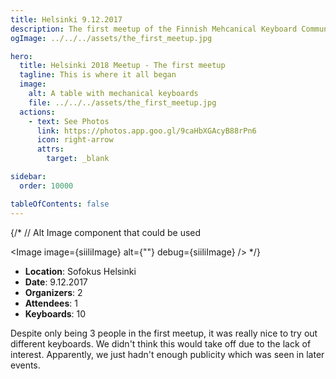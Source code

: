 ```yaml
---
title: Helsinki 9.12.2017
description: The first meetup of the Finnish Mehcanical Keyboard Community.
ogImage: ../../../assets/the_first_meetup.jpg

hero:
  title: Helsinki 2018 Meetup - The first meetup
  tagline: This is where it all began
  image:
    alt: A table with mechanical keyboards
    file: ../../../assets/the_first_meetup.jpg
  actions:
    - text: See Photos
      link: https://photos.app.goo.gl/9caHbXGAcyB88rPn6
      icon: right-arrow
      attrs:
        target: _blank

sidebar:
  order: 10000

tableOfContents: false
---
```


{/* // Alt Image component that could be used

<Image
  image={siiliImage}
  alt={""}
  debug={siiliImage}
/>
*/}

- **Location**: Sofokus Helsinki
- **Date**: 9.12.2017
- **Organizers**: 2  
- **Attendees**: 1  
- **Keyboards**: 10  

Despite only being 3 people in the first meetup, it was really nice to try out different keyboards. We didn't think this would take off due to the lack of interest. Apparently, we just hadn't enough publicity which was seen in later events. 
